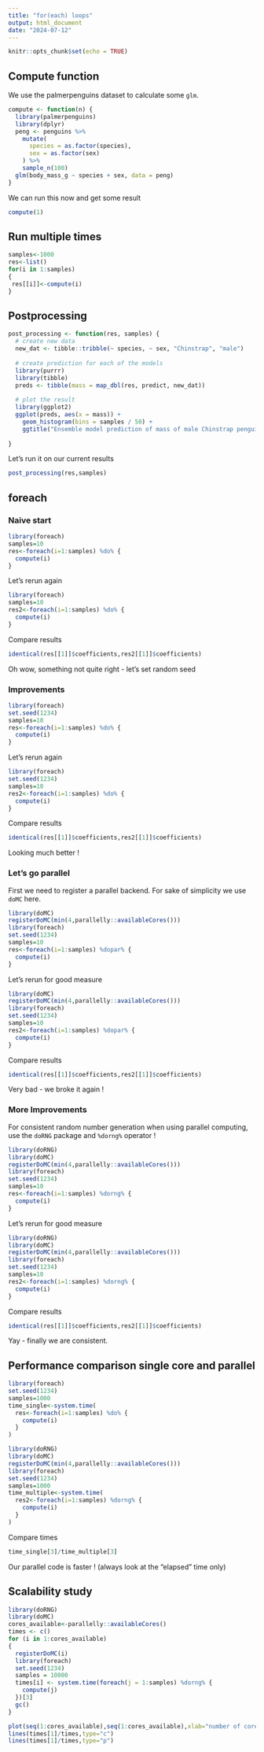 ```yaml
---
title: "for(each) loops"
output: html_document
date: "2024-07-12"
---
```


```r
knitr::opts_chunk$set(echo = TRUE)
```

## Compute function 

We use the palmerpenguins dataset to calculate some `glm`.

```r
compute <- function(n) {
  library(palmerpenguins)
  library(dplyr)
  peng <- penguins %>% 
    mutate(
      species = as.factor(species),
      sex = as.factor(sex)
    ) %>% 
    sample_n(100)
  glm(body_mass_g ~ species + sex, data = peng)
}
```

We can run this now and get some result 

```r
compute(1)
```

## Run multiple times 

```r
samples<-1000
res<-list()
for(i in 1:samples) 
{
 res[[i]]<-compute(i) 
}
```


## Postprocessing

```r
post_processing <- function(res, samples) {
  # create new data
  new_dat <- tibble::tribble(~ species, ~ sex, "Chinstrap", "male")
  
  # create prediction for each of the models
  library(purrr)
  library(tibble)
  preds <- tibble(mass = map_dbl(res, predict, new_dat))
  
  # plot the result
  library(ggplot2)
  ggplot(preds, aes(x = mass)) +
    geom_histogram(bins = samples / 50) +
    ggtitle("Ensemble model prediction of mass of male Chinstrap penguins")
  
}
```

Let's run it on our current results 

```r
post_processing(res,samples)
```


## foreach

### Naive start 

```r
library(foreach)
samples=10
res<-foreach(i=1:samples) %do% {
  compute(i)
}
```

Let's rerun again 

```r
library(foreach)
samples=10
res2<-foreach(i=1:samples) %do% {
  compute(i)
}
```

Compare results 

```r
identical(res[[1]]$coefficients,res2[[1]]$coefficients)
```

Oh wow, something not quite right - let's set random seed

### Improvements 

```r
library(foreach)
set.seed(1234)
samples=10
res<-foreach(i=1:samples) %do% {
  compute(i)
}
```

Let's rerun again 

```r
library(foreach)
set.seed(1234)
samples=10
res2<-foreach(i=1:samples) %do% {
  compute(i)
}
```

Compare results 

```r
identical(res[[1]]$coefficients,res2[[1]]$coefficients)
```


Looking much better ! 

### Let's go parallel

First we need to register a parallel backend. For sake of simplicity we use `doMC` here. 

```r
library(doMC)
registerDoMC(min(4,parallelly::availableCores()))
library(foreach)
set.seed(1234)
samples=10
res<-foreach(i=1:samples) %dopar% {
  compute(i)
}
```

Let's rerun for good measure
```r
library(doMC)
registerDoMC(min(4,parallelly::availableCores()))
library(foreach)
set.seed(1234)
samples=10
res2<-foreach(i=1:samples) %dopar% {
  compute(i)
}
```

Compare results 

```r
identical(res[[1]]$coefficients,res2[[1]]$coefficients)
```
Very bad - we broke it again ! 

### More Improvements 

For consistent random number generation when using parallel computing, use the `doRNG` package and `%dorng%` operator ! 

```r
library(doRNG)
library(doMC)
registerDoMC(min(4,parallelly::availableCores()))
library(foreach)
set.seed(1234)
samples=10
res<-foreach(i=1:samples) %dorng% {
  compute(i)
}
```

Let's rerun for good measure
```r
library(doRNG)
library(doMC)
registerDoMC(min(4,parallelly::availableCores()))
library(foreach)
set.seed(1234)
samples=10
res2<-foreach(i=1:samples) %dorng% {
  compute(i)
}
```

Compare results 

```r
identical(res[[1]]$coefficients,res2[[1]]$coefficients)
```

Yay - finally we are consistent. 


## Performance comparison single core and parallel 

```r
library(foreach)
set.seed(1234)
samples=1000
time_single<-system.time( 
  res<-foreach(i=1:samples) %do% {
    compute(i)
  }
)
```

```r
library(doRNG)
library(doMC)
registerDoMC(min(4,parallelly::availableCores()))
library(foreach)
set.seed(1234)
samples=1000
time_multiple<-system.time(
  res2<-foreach(i=1:samples) %dorng% {
    compute(i)
  }
)
```

Compare times 

```r
time_single[3]/time_multiple[3]
```
Our parallel code is faster ! (always look at the "elapsed" time only)

## Scalability study



```r
library(doRNG)
library(doMC)
cores_available<-parallelly::availableCores()
times <- c()
for (i in 1:cores_available)
{
  registerDoMC(i)
  library(foreach)
  set.seed(1234)
  samples = 10000
  times[i] <- system.time(foreach(j = 1:samples) %dorng% {
    compute(j)
  })[3]
  gc()
}

plot(seq(1:cores_available),seq(1:cores_available),xlab="number of cores",ylab="relative speedup",type="l")
lines(times[1]/times,type="c")
lines(times[1]/times,type="p")
```